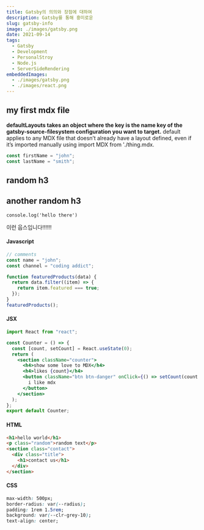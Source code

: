 ```yaml
---
title: Gatsby의 의의와 장점에 대하여
description: Gatsby를 통해 흥미로운
slug: gatsby-info
image: ./images/gatsby.png
date: 2021-09-14
tags:
  - Gatsby
  - Development
  - PersonalStroy
  - Node.js
  - ServerSideRendering
embeddedImages:
  - ./images/gatsby.png
  - ./images/react.png
---
```



## my first mdx file

**defaultLayouts takes an object where the key is the name key of the gatsby-source-filesystem configuration
you want to target.** default applies to any MDX file that doesn’t already have a layout defined, even if it’s
imported manually using import MDX from './thing.mdx.

```js
const firstName = "john";
const lastName = "smith";
```

<GatsbyImage image={getImage(props.embeddedImages[0])} alt="random stuff" />

<GatsbyImage image={getImage(props.embeddedImages[1])} alt="random stuff2" />

<h2>random h3</h2>
<h2 title="true">another random h3</h2>

`console.log('hello there')`

<DecoDiv display="warning">이런 웁스입니다!!!!!!</DecoDiv>

#### Javascript

```js
// comments
const name = "john";
const channel = "coding addict";

function featuredProducts(data) {
  return data.filter((item) => {
    return item.featured === true;
  });
}
featuredProducts();
```

#### JSX

```jsx
import React from "react";

const Counter = () => {
  const [count, setCount] = React.useState(0);
  return (
    <section className="counter">
      <h4>show some love to MDX</h4>
      <h4>likes {count}</h4>
      <button className="btn btn-danger" onClick={() => setCount(count + 1)}>
        i like mdx
      </button>
    </section>
  );
};
export default Counter;
```

#### HTML

```html
<h1>hello world</h1>
<p class="random">random text</p>
<section class="contact">
  <div class="title">
    <h1>contact us</h1>
  </div>
</section>
```

#### CSS

```css
max-width: 500px;
border-radius: var(--radius);
padding: 1rem 1.5rem;
background: var(--clr-grey-10);
text-align: center;
```
